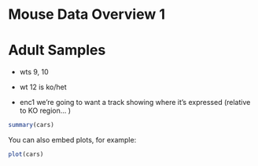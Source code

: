 Mouse Data Overview 1
========================================================

# Adult Samples 
- wts 9, 10
- wt 12 is ko/het 

- enc1 we're going to want a track showing where it's expressed (relative to KO region... )

```r
summary(cars)
```

You can also embed plots, for example:

```r
plot(cars)
```

